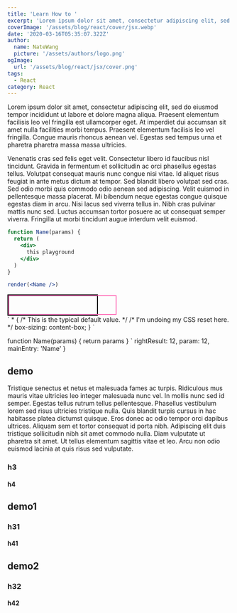 ```yaml
---
title: 'Learn How to '
excerpt: 'Lorem ipsum dolor sit amet, consectetur adipiscing elit, sed do eiusmod tempor incididunt ut labore et dolore magna aliqua. Praesent elementum facilisis leo vel fringilla est ullamcorper eget. At imperdiet dui accumsan sit amet nulla facilities morbi tempus.'
coverImage: '/assets/blog/react/cover/jsx.webp'
date: '2020-03-16T05:35:07.322Z'
author:
  name: NateWang
  picture: '/assets/authors/logo.png'
ogImage:
  url: '/assets/blog/react/jsx/cover.png'
tags:
  - React
category: React
---
```



Lorem ipsum dolor sit amet, consectetur adipiscing elit, sed do eiusmod tempor incididunt ut labore et dolore magna aliqua. Praesent elementum facilisis leo vel fringilla est ullamcorper eget. At imperdiet dui accumsan sit amet nulla facilities morbi tempus. Praesent elementum facilisis leo vel fringilla. Congue mauris rhoncus aenean vel. Egestas sed tempus urna et pharetra pharetra massa massa ultricies.

Venenatis cras sed felis eget velit. Consectetur libero id faucibus nisl tincidunt. Gravida in fermentum et sollicitudin ac orci phasellus egestas tellus. Volutpat consequat mauris nunc congue nisi vitae. Id aliquet risus feugiat in ante metus dictum at tempor. Sed blandit libero volutpat sed cras. Sed odio morbi quis commodo odio aenean sed adipiscing. Velit euismod in pellentesque massa placerat. Mi bibendum neque egestas congue quisque egestas diam in arcu. Nisi lacus sed viverra tellus in. Nibh cras pulvinar mattis nunc sed. Luctus accumsan tortor posuere ac ut consequat semper viverra. Fringilla ut morbi tincidunt augue interdum velit euismod.


```jsx live=true file=index.js light=1,2,3
function Name(params) {
  return (
    <div>
      this playground
    </div>
  )
}

render(<Name />)
```

<style>
  .parent {
    width: 200px;
    border: 2px solid black;
  }
  .box {
    width: 100%;
    border: 2px solid hotpink;
    padding: 20px;
  }
</style>
<div class="parent">
  <div class="box"></div>
</div>
`
* {
  /* This is the typical default value. */
  /* I'm undoing my CSS reset here. */
  box-sizing: content-box;
}
`

<PlayGround html={html} css={css} mode='default' /> 



function Name(params) {
  return params
}
`
  rightResult: 12,
  param: 12,
  mainEntry: 'Name'
}

<PlayGround js={js} mode='algo' options={options1}/> 



## demo

Tristique senectus et netus et malesuada fames ac turpis. Ridiculous mus mauris vitae ultricies leo integer malesuada nunc vel. In mollis nunc sed id semper. Egestas tellus rutrum tellus pellentesque. Phasellus vestibulum lorem sed risus ultricies tristique nulla. Quis blandit turpis cursus in hac habitasse platea dictumst quisque. Eros donec ac odio tempor orci dapibus ultrices. Aliquam sem et tortor consequat id porta nibh. Adipiscing elit duis tristique sollicitudin nibh sit amet commodo nulla. Diam vulputate ut pharetra sit amet. Ut tellus elementum sagittis vitae et leo. Arcu non odio euismod lacinia at quis risus sed vulputate.

### h3


#### h4 


## demo1 

### h31

#### h41

## demo2 

### h32

#### h42

